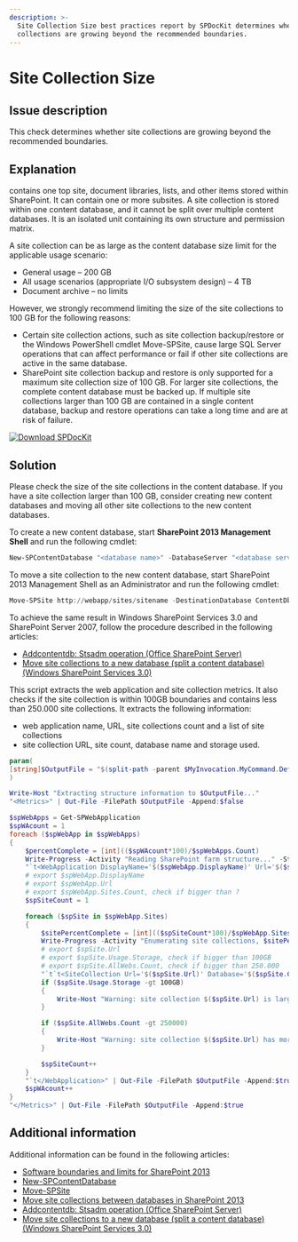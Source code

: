 ```yaml
---
description: >-
  Site Collection Size best practices report by SPDocKit determines whether site
  collections are growing beyond the recommended boundaries.
---
```



# Site Collection Size

## Issue description

This check determines whether site collections are growing beyond the recommended boundaries.

## Explanation

contains one top site, document libraries, lists, and other items stored within SharePoint. It can contain one or more subsites. A site collection is stored within one content database, and it cannot be split over multiple content databases. It is an isolated unit containing its own structure and permission matrix.

A site collection can be as large as the content database size limit for the applicable usage scenario:

* General usage – 200 GB
* All usage scenarios (appropriate I/O subsystem design) – 4 TB
* Document archive – no limits

However, we strongly recommend limiting the size of the site collections to 100 GB for the following reasons:

* Certain site collection actions, such as site collection backup/restore or the Windows PowerShell cmdlet Move-SPSite, cause large SQL Server operations that can affect performance or fail if other site collections are active in the same database.
* SharePoint site collection backup and restore is only supported for a maximum site collection size of 100 GB. For larger site collections, the complete content database must be backed up. If multiple site collections larger than 100 GB are contained in a single content database, backup and restore operations can take a long time and are at risk of failure.

[![Download SPDocKit](../../../../static/img/spdockit-download.png)](http://bit.ly/2US0Zna)

## Solution

Please check the size of the site collections in the content database. If you have a site collection larger than 100 GB, consider creating new content databases and moving all other site collections to the new content databases.

To create a new content database, start **SharePoint 2013 Management Shell** and run the following cmdlet:

```powershell
New-SPContentDatabase "<database name>" -DatabaseServer "<database server / alias>" -WebApplication http://sitename
```

To move a site collection to the new content database, start SharePoint 2013 Management Shell as an Administrator and run the following cmdlet:

```powershell
Move-SPSite http://webapp/sites/sitename -DestinationDatabase ContentDb2
```

To achieve the same result in Windows SharePoint Services 3.0 and SharePoint Server 2007, follow the procedure described in the following articles:

* [Addcontentdb: Stsadm operation (Office SharePoint Server)](https://technet.microsoft.com/en-us/library/cc263422\(v=office.12\).aspx)
* [Move site collections to a new database (split a content database) (Windows SharePoint Services 3.0)](https://technet.microsoft.com/en-us/library/cc825327\(v=office.12\).aspx)

This script extracts the web application and site collection metrics. It also checks if the site collection is within 100GB boundaries and contains less than 250.000 site collections. It extracts the following information:

* web application name, URL, site collections count and a list of site collections
* site collection URL, site count, database name and storage used.

<DownloadButton 
  href="/bp/downloads/get-bpsitemetrics.7z"
  filename="get-bpsitemetrics.7z"
  fileSize="1.3 KB"
  fileType="7Z"
  description="PowerShell script to extract site collection metrics"
/>

```powershell
param(
[string]$OutputFile = "$(split-path -parent $MyInvocation.MyCommand.Definition)SiteMetrics.xml"
)

Write-Host "Extracting structure information to $OutputFile..."
"<Metrics>" | Out-File -FilePath $OutputFile -Append:$false

$spWebApps = Get-SPWebApplication
$spWAcount = 1
foreach ($spWebApp in $spWebApps)
{
    $percentComplete = [int](($spWAcount*100)/$spWebApps.Count)
    Write-Progress -Activity "Reading SharePoint farm structure..." -Status "Enumerating Web Applications, $percentComplete% completed..." -Id 0 -PercentComplete $percentComplete -CurrentOperation "Web Application: $($spWebApp.DisplayName) [Url: $($spWebApp.Url)]"
    "`t<WebApplication DisplayName='$($spWebApp.DisplayName)' Url='$($spWebApp.Url)' SiteCount='$($spWebApp.Sites.Count)'>" | Out-File -FilePath $OutputFile -Append:$true
    # export $spWebApp.DisplayName
    # export $spWebApp.Url
    # export $spWebApp.Sites.Count, check if bigger than ?
    $spSiteCount = 1

    foreach ($spSite in $spWebApp.Sites)
    {
        $sitePercentComplete = [int](($spSiteCount*100)/$spWebApp.Sites.Count)
        Write-Progress -Activity "Enumerating site collections, $sitePercentComplete% completed..." -Id 1 -PercentComplete $sitePercentComplete -CurrentOperation "Site collection: $($spSite.Url)" -ParentId 0
        # export $spSite.Url
        # export $spSite.Usage.Storage, check if bigger than 100GB
        # export $spSite.AllWebs.Count, check if bigger than 250.000    
        "`t`t<SiteCollection Url='$($spSite.Url)' Database='$($spSite.ContentDatabase.Name)' Storage='$($spSite.Usage.Storage)' WebCount='$($spSite.AllWebs.Count)'/>" | Out-File -FilePath $OutputFile -Append:$true
        if ($spSite.Usage.Storage -gt 100GB)
        {
            Write-Host "Warning: site collection $($spSite.Url) is larger than 100GB. Site collection size: $([int]($spSite.Usage.Storage/1GB))GB" -ForegroundColor Yellow
        }

        if ($spSite.AllWebs.Count -gt 250000)
        {
            Write-Host "Warning: site collection $($spSite.Url) has more than 250.000 sites. Number of sites: $($spSite.AllWebs.Count)" -ForegroundColor Yellow
        }

        $spSiteCount++
    }
    "`t</WebApplication>" | Out-File -FilePath $OutputFile -Append:$true
    $spWAcount++
}
"</Metrics>" | Out-File -FilePath $OutputFile -Append:$true
```

## Additional information

Additional information can be found in the following articles:

* [Software boundaries and limits for SharePoint 2013](https://learn.microsoft.com/en-us/sharepoint/install/software-boundaries-and-limits)
* [New-SPContentDatabase](https://technet.microsoft.com/en-us/library/ff607572.aspx)
* [Move-SPSite](https://technet.microsoft.com/en-us/library/ff607915.aspx)
* [Move site collections between databases in SharePoint 2013](https://technet.microsoft.com/en-us/library/cc825328.aspx)
* [Addcontentdb: Stsadm operation (Office SharePoint Server)](https://technet.microsoft.com/en-us/library/cc263422\(v=office.12\).aspx)
* [Move site collections to a new database (split a content database) (Windows SharePoint Services 3.0)](https://technet.microsoft.com/en-us/library/cc825327\(v=office.12\).aspx)
